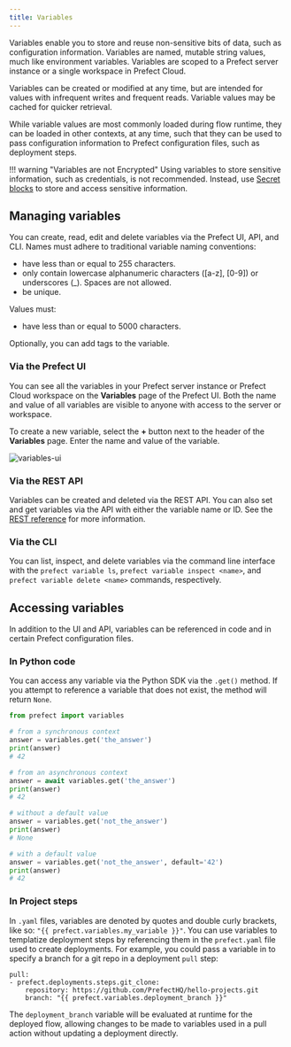 ```yaml
---
title: Variables
---
```


Variables enable you to store and reuse non-sensitive bits of data, such as configuration information. Variables are named, mutable string values, much like environment variables. Variables are scoped to a Prefect server instance or a single workspace in Prefect Cloud.

Variables can be created or modified at any time, but are intended for values with infrequent writes and frequent reads. Variable values may be cached for quicker retrieval.

While variable values are most commonly loaded during flow runtime, they can be loaded in other contexts, at any time, such that they can be used to pass configuration information to Prefect configuration files, such as deployment steps.

!!! warning "Variables are not Encrypted"
    Using variables to store sensitive information, such as credentials, is not recommended. Instead, use [Secret blocks](https://docs.prefect.io/concepts/blocks/#prefect-built-in-blocks) to store and access sensitive information.

## Managing variables

You can create, read, edit and delete variables via the Prefect UI, API, and CLI. Names must adhere to traditional variable naming conventions:

- have less than or equal to 255 characters.
- only contain lowercase alphanumeric characters ([a-z], [0-9]) or underscores (_). Spaces are not allowed.
- be unique.

Values must:

- have less than or equal to 5000 characters.

Optionally, you can add tags to the variable.

### Via the Prefect UI

You can see all the variables in your Prefect server instance or Prefect Cloud workspace on the **Variables** page of the Prefect UI. Both the name and value of all variables are visible to anyone with access to the server or workspace.

To create a new variable, select the **+** button next to the header of the **Variables** page. Enter the name and value of the variable.

![variables-ui](/2.10/img/concepts/variables-ui.png)

### Via the REST API

Variables can be created and deleted via the REST API. You can also set and get variables via the API with either the variable name or ID. See the [REST reference](https://app.prefect.cloud/api/docs#tag/Variables) for more information.

### Via the CLI

You can list, inspect, and delete variables via the command line interface with the `prefect variable ls`, `prefect variable inspect <name>`, and `prefect variable delete <name>` commands, respectively.

## Accessing variables

In addition to the UI and API, variables can be referenced in code and in certain Prefect configuration files.

### In Python code

You can access any variable via the Python SDK via the `.get()` method. If you attempt to reference a variable that does not exist, the method will return `None`.

```python
from prefect import variables

# from a synchronous context
answer = variables.get('the_answer')
print(answer)
# 42

# from an asynchronous context
answer = await variables.get('the_answer')
print(answer)
# 42

# without a default value
answer = variables.get('not_the_answer')
print(answer)
# None

# with a default value
answer = variables.get('not_the_answer', default='42')
print(answer)
# 42
```

### In Project steps

In `.yaml` files, variables are denoted by quotes and double curly brackets, like so: `"{{ prefect.variables.my_variable }}"`. You can use variables to templatize deployment steps by referencing them in the `prefect.yaml` file used to create deployments. For example, you could pass a variable in to specify a branch for a git repo in a deployment `pull` step:

```
pull:
- prefect.deployments.steps.git_clone:
    repository: https://github.com/PrefectHQ/hello-projects.git
    branch: "{{ prefect.variables.deployment_branch }}"
```

The `deployment_branch` variable will be evaluated at runtime for the deployed flow, allowing changes to be made to variables used in a pull action without updating a deployment directly.

